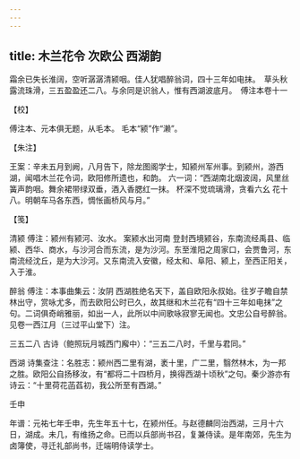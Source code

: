 ```yaml
---
---
---
```

title: 木兰花令 次欧公 西湖韵
---







霜余已失长淮阔，空听潺潺清颍咽。佳人犹唱醉翁词，四十三年如电抹。　草头秋露流珠滑，三五盈盈还二八。与余同是识翁人，惟有西湖波底月。　傅注本卷十一





【校】


傅注本、元本俱无题，从毛本。 毛本“颍”作“濑”。





【朱注】


王案：辛未五月到阙，八月告下，除龙图阁学士，知颍州军州事。到颍州，游西湖，闻唱木兰花令词，欧阳修所遗也，和韵。 六一词：“西湖南北烟波阔，风里丝簧声韵咽。舞余裙带绿双垂，酒入香腮红一抹。 杯深不觉琉璃滑，贪看六幺 花十八。明朝车马各东西，惆怅画桥风与月。”





【笺】


清颍 傅注：颍州有颍河、汝水。 案颍水出河南 登封西境颍谷，东南流经禹县、临颍、西华、商水，与沙河合而东流，是为沙河。东至淮阳之周家口，会贾鲁河，东南流经沈丘，是为大沙河。又东南流入安徽，经太和、阜阳、颍上，至西正阳关，入于淮。

醉翁 傅注：本事曲集云：汝阴 西湖胜绝名天下，盖自欧阳永叔始。往岁子瞻自禁林出守，赏咏尤多，而去欧阳公时已久，故其继和木兰花有“四十三年如电抹”之句。二词俱奇峭雅丽，如出一人，此所以中间歌咏寂寥无闻也。文忠公自号醉翁。见卷一西江月（三过平山堂下）注。

三五二八 古诗（鲍照玩月城西门廨中）：“三五二八时，千里与君同。”

西湖 诗集查注：名胜志：颍州西二里有湖，袤十里，广二里，翳然林木，为一邦之胜。欧阳公自扬移汝，有“都将二十四桥月，换得西湖十顷秋”之句。秦少游亦有诗云：“十里荷花菡萏初，我公所至有西湖。”





壬申


年谱：元祐七年壬申，先生年五十七，在颍州任。与赵德麟同治西湖，三月十六日，湖成。未几，有维扬之命。已而以兵部尚书召，复兼侍读。是年南郊，先生为卤簿使，寻迁礼部尚书，迁端明侍读学士。